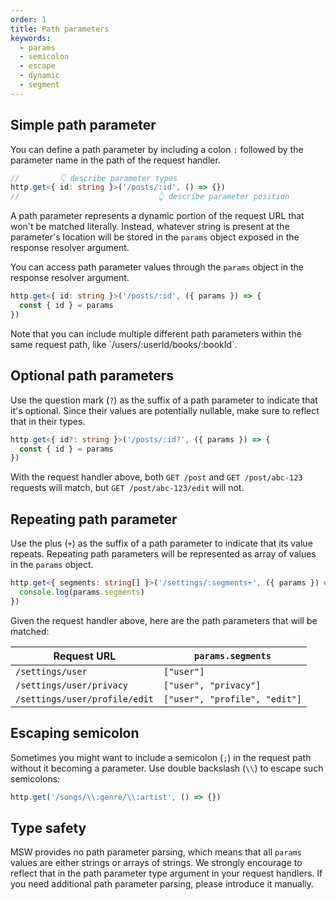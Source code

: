 ```yaml
---
order: 1
title: Path parameters
keywords:
  - params
  - semicolon
  - escape
  - dynamic
  - segment
---
```


## Simple path parameter

You can define a path parameter by including a colon `:` followed by the parameter name in the path of the request handler.

```ts /id/1 /:id/
//         👇 describe parameter types
http.get<{ id: string }>('/posts/:id', () => {})
//                               👆 describe parameter position
```

A path parameter represents a dynamic portion of the request URL that won't be matched literally. Instead, whatever string is present at the parameter's location will be stored in the `params` object exposed in the response resolver argument.

You can access path parameter values through the `params` object in the response resolver argument.

```ts {2} /params/
http.get<{ id: string }>('/posts/:id', ({ params }) => {
  const { id } = params
})
```


<Success>
  Note that you can include multiple different path parameters within the same
  request path, like `/users/:userId/books/:bookId`.
</Success>

## Optional path parameters

Use the question mark (`?`) as the suffix of a path parameter to indicate that it's optional. Since their values are potentially nullable, make sure to reflect that in their types.

```ts {2} /id/1 /:id?/
http.get<{ id?: string }>('/posts/:id?', ({ params }) => {
  const { id } = params
})
```

With the request handler above, both `GET /post` and `GET /post/abc-123` requests will match, but `GET /post/abc-123/edit` will not.

## Repeating path parameter

Use the plus (`+`) as the suffix of a path parameter to indicate that its value repeats. Repeating path parameters will be represented as array of values in the `params` object.

```ts /foo/1 /:foo+/
http.get<{ segments: string[] }>('/settings/:segments+', ({ params }) => {
  console.log(params.segments)
})
```

Given the request handler above, here are the path parameters that will be matched:

| Request URL                   | `params.segments`             |
| ----------------------------- | ----------------------------- |
| `/settings/user`              | `["user"]`                    |
| `/settings/user/privacy`      | `["user", "privacy"]`         |
| `/settings/user/profile/edit` | `["user", "profile", "edit"]` |

## Escaping semicolon

Sometimes you might want to include a semicolon (`;`) in the request path without it becoming a parameter. Use double backslash (`\\`) to escape such semicolons:

```ts
http.get('/songs/\\:genre/\\:artist', () => {})
```

## Type safety

MSW provides no path parameter parsing, which means that all `params` values are either strings or arrays of strings. We strongly encourage to reflect that in the path parameter type argument in your request handlers. If you need additional path parameter parsing, please introduce it manually.
